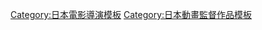 {{Navbox
|name = 高松信司執導作品
|title = [[高松信司]]執導作品
|listclass = hlist hlist-hyphen
|group1 = 電視動畫
|list1  = {{Navbox|child
|group1 = 1990年代
|list1 = 
* [[勇者特急隊]]（1993年－1994年）
* [[勇者警察|勇者警察傑德卡]]（1994年－1995年）
* [[黃金勇者|黃金勇者合體]]（1995年－1996年）
* [[機動新世紀GUNDAM X|機動新世紀鋼彈X]]（1996年）
* [[烏龍派出所 (動畫)|烏龍派出所]]<sub>2</sub>（1998年－2004年）
|group2 = 2000年代
|list2 = 
* {{lang|ja|{{link-ja|ラフくん|ラフくん|きっかけはラフくん}}}}（2002年）
* [[校園迷糊大王]]（2004年－2005年）
* [[冰上萬花筒]]（2005年）
* [[銀魂 (動畫)|銀魂]]<sub>2</sub>（2006年－2008年）
* [[浪漫追星社]]（2009年）
|group3 = 2010年代
|list3 = 
* [[男子高中生的日常]]（2012年）
* [[超速變形螺旋傑特]]<sub>3</sub>（2012年－2013年）
* [[IXION SAGA DT]]（2012年－2013年）
* [[美男高校地球防衛部LOVE！]]系列（2015年－2016年）
* [[在下坂本，有何貴幹？]]（2016年）
* [[黑白來看守所]]（2016年）
* [[美男高校地球防衛部HAPPY KISS！]]（2018年）
* [[GRAND BLUE碧藍之海]]（2018年）
* [[RobiHachi]]（2019年）
}}
|group2 = OVA
|list2 = 
* 機動戰士SD鋼彈 SD鋼彈猛烈賽車（1990年）
* [[SD戰國傳系列|SD戰國傳]] 頑駄無五人衆的妖怪退治（1990年）
* [[SD戰國傳系列|SD戰國傳]] 天之卷、地之卷、真之卷、理之卷（1990年）
* [[銀魂 (動畫)|銀魂]] ～凡事都是開頭最重要所以稍微逞强一點反而比較好～（2005年）
* [[校園迷糊大王]]系列（2005年、2008年）
* [[美男高校地球防衛部LOVE！|美男高校地球防衛部LOVE！LOVE！LOVE！]]（2017年）
|group3 = 電影動畫
|list3 = 
* [[烏龍派出所 (動畫)#電影版|烏龍派出所 THE MOVIE：史上最惡爆彈大作戰！]]（1999年）
* [[烏龍派出所 (動畫)#電影版|烏龍派出所 THE MOVIE2 UFO大逆襲！龍捲風大作戰!!]]（2003年）
* [[銀魂劇場版 新譯紅櫻篇]]（2010年）
|below= 1: 第72話至第313話為止 2: 第105話為止 3: 總導演
}}<noinclude>
{{DEFAULTSORT:Takamatsu Shinji}}
[[Category:日本電影導演模板]]
[[Category:日本動畫監督作品模板]]
</noinclude>